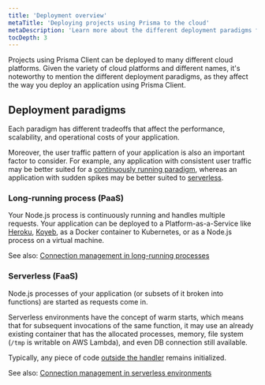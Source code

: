 ```yaml
---
title: 'Deployment overview'
metaTitle: 'Deploying projects using Prisma to the cloud'
metaDescription: 'Learn more about the different deployment paradigms for Node.js and TypeScript applications and how they affect deploying an application using Prisma Client.'
tocDepth: 3
---
```


<TopBlock>

Projects using Prisma Client can be deployed to many different cloud platforms. Given the variety of cloud platforms and different names, it's noteworthy to mention the different deployment paradigms, as they affect the way you deploy an application using Prisma Client.

</TopBlock>

## Deployment paradigms

Each paradigm has different tradeoffs that affect the performance, scalability, and operational costs of your application.

Moreover, the user traffic pattern of your application is also an important factor to consider. For example, any application with consistent user traffic may be better suited for a [continuously running paradigm](#long-running-process-paas), whereas an application with sudden spikes may be better suited to [serverless](#serverless-faas).

### Long-running process (PaaS)

Your Node.js process is continuously running and handles multiple requests. Your application can be deployed to a Platform-as-a-Service like [Heroku](./deployment-guides/deploying-to-heroku), [Koyeb](./deployment-guides/deploying-to-koyeb), as a Docker container to Kubernetes, or as a Node.js process on a virtual machine.

See also: [Connection management in long-running processes](/guides/performance-and-optimization/connection-management#long-running-processes)

### Serverless (FaaS)

Node.js processes of your application (or subsets of it broken into functions) are started as requests come in.

Serverless environments have the concept of warm starts, which means that for subsequent invocations of the same function, it may use an already existing container that has the allocated processes, memory, file system (`/tmp` is writable on AWS Lambda), and even DB connection still available.

Typically, any piece of code [outside the handler](https://docs.aws.amazon.com/lambda/latest/dg/gettingstarted-features.html#gettingstarted-features-programmingmodel) remains initialized.

See also: [Connection management in serverless environments](/guides/performance-and-optimization/connection-management#serverless-environments-faas)
